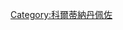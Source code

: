 {{commonscat|Sports in Cortina d'Ampezzo}}
{{catmore|科爾蒂納丹佩佐}}

[[Category:科爾蒂納丹佩佐|Category:科爾蒂納丹佩佐]]
